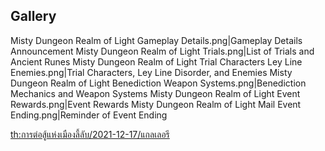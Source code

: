 {{DISPLAYTITLE:Misty Dungeon: Realm of Light/Gallery}}
{{EventTabs|rootpage=Misty Dungeon/2021-12-17
|subpage1 = Trials
|subpage2 = Characters
|story = 0
}}
==Gallery==
<gallery>
Misty Dungeon Realm of Light Gameplay Details.png|Gameplay Details Announcement
Misty Dungeon Realm of Light Trials.png|List of Trials and Ancient Runes
Misty Dungeon Realm of Light Trial Characters Ley Line Enemies.png|Trial Characters, Ley Line Disorder, and Enemies
Misty Dungeon Realm of Light Benediction Weapon Systems.png|Benediction Mechanics and Weapon Systems
Misty Dungeon Realm of Light Event Rewards.png|Event Rewards
Misty Dungeon Realm of Light Mail Event Ending.png|Reminder of Event Ending
</gallery>

[[th:การต่อสู้แห่งเมืองลี้ลับ/2021-12-17/แกลเลอรี]]